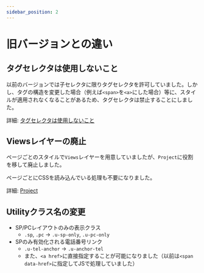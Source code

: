 ```yaml
---
sidebar_position: 2
---
```


# 旧バージョンとの違い

## タグセレクタは使用しないこと

以前のバージョンでは子セレクタに限りタグセレクタを許可していました。しかし、タグの構造を変更した場合（例えば`<span>`を`<a>`にした場合）等に、スタイルが適用されなくなることがあるため、タグセレクタは禁止することにしました。

詳細: [タグセレクタは使用しないこと](/docs/html/methodologies/important/selector)

## Viewsレイヤーの廃止

ページごとのスタイルで`Views`レイヤーを用意していましたが、`Project`に役割を移して廃止しました。

ページごとにCSSを読み込んでいる処理も不要になりました。

詳細: [Project](/docs/html/methodologies/object/project)

## Utilityクラス名の変更

* SP/PCレイアウトのみの表示クラス
  * `.sp`, `.pc` -> `.u-sp-only`, `.u-pc-only`
* SPのみ有効化される電話番号リンク
  * `.u-tel-anchor` -> `.u-anchor-tel`
  * また、`<a href>`に直接指定することが可能になりました（以前は`<span data-href>`に指定してJSで処理していました）
